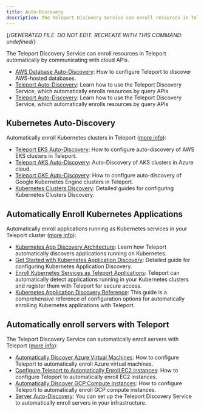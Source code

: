 ```yaml
---
title: Auto-Discovery
description: The Teleport Discovery Service can enroll resources in Teleport automatically by communicating with cloud APIs.
---
```


{/*GENERATED FILE. DO NOT EDIT. RECREATE WITH THIS COMMAND:
undefined*/}

The Teleport Discovery Service can enroll resources in Teleport automatically by communicating with cloud APIs.

- [AWS Database Auto-Discovery](auto-discovery/databases.mdx): How to configure Teleport to discover AWS-hosted databases.
- [Teleport Auto-Discovery](auto-discovery/introduction.mdx): Learn how to use the Teleport Discovery Service, which automatically enrolls resources by query APIs
- [Teleport Auto-Discovery](auto-discovery/overview.mdx): Learn how to use the Teleport Discovery Service, which automatically enrolls resources by query APIs

## Kubernetes Auto-Discovery

Automatically enroll Kubernetes clusters in Teleport ([more info](auto-discovery/kubernetes.mdx)):

- [Teleport EKS Auto-Discovery](auto-discovery/kubernetes/aws.mdx): How to configure auto-discovery of AWS EKS clusters in Teleport.
- [Teleport AKS Auto-Discovery](auto-discovery/kubernetes/azure.mdx): Auto-Discovery of AKS clusters in Azure cloud.
- [Teleport GKE Auto-Discovery](auto-discovery/kubernetes/google-cloud.mdx): How to configure auto-discovery of Google Kubernetes Engine clusters in Teleport.
- [Kubernetes Clusters Discovery](auto-discovery/kubernetes/overview.mdx): Detailed guides for configuring Kubernetes Clusters Discovery.

## Automatically Enroll Kubernetes Applications

Automatically enroll applications running as Kubernetes services in your Teleport cluster ([more info](auto-discovery/kubernetes-applications.mdx)):

- [Kubernetes App Discovery Architecture](auto-discovery/kubernetes-applications/architecture.mdx): Learn how Teleport automatically discovers applications running on Kubernetes.
- [Get Started with Kubernetes Application Discovery](auto-discovery/kubernetes-applications/get-started.mdx): Detailed guide for configuring Kubernetes Application Discovery.
- [Enroll Kubernetes Services as Teleport Applications](auto-discovery/kubernetes-applications/overview.mdx): Teleport can automatically detect applications running in your Kubernetes clusters and register them with Teleport for secure access.
- [Kubernetes Application Discovery Reference](auto-discovery/kubernetes-applications/reference.mdx): This guide is a comprehensive reference of configuration options for automatically enrolling Kubernetes applications with Teleport.

## Automatically enroll servers with Teleport

The Teleport Discovery Service can automatically enroll servers with Teleport ([more info](auto-discovery/servers.mdx)):

- [Automatically Discover Azure Virtual Machines](auto-discovery/servers/azure-discovery.mdx): How to configure Teleport to automatically enroll Azure virtual machines.
- [Configure Teleport to Automatically Enroll EC2 instances](auto-discovery/servers/ec2-discovery.mdx): How to configure Teleport to automatically enroll EC2 instances.
- [Automatically Discover GCP Compute Instances](auto-discovery/servers/gcp-discovery.mdx): How to configure Teleport to automatically enroll GCP compute instances.
- [Server Auto-Discovery](auto-discovery/servers/overview.mdx): You can set up the Teleport Discovery Service to automatically enroll servers in your infrastructure.
